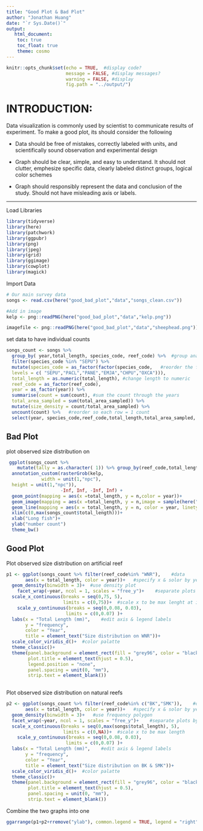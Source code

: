 ```yaml
---
title: "Good Plot & Bad Plot"
author: "Jonathan Huang"
date: "`r Sys.Date()`"
output:  
   html_document:
    toc: true 
    toc_float: true
    theme: cosmo
---
```


```r
knitr::opts_chunk$set(echo = TRUE,  #display code?
                      message = FALSE, #display messages?
                      warning = FALSE, #display 
                      fig.path = "../output/")
```

# INTRODUCTION:

Data visualization is commonly used by scientist to communicate results of experiment. To make a good plot, its should consider the following

-   Data should be free of mistakes, correctly labeled with units, and scientifically sound observation and experimental design

-   Graph should be clear, simple, and easy to understand. It should not clutter, emphesize specific data, clearly labeled distinct groups, logical color schemes

-   Graph should responsibly represent the data and conclusion of the study. Should not have misleading axis or labels.

------------------
Load Libraries

```r
library(tidyverse)
library(here)
library(patchwork)
library(ggpubr)
library(png)
library(jpeg)
library(grid)
library(ggimage)
library(cowplot)
library(magick)
```

Import Data

```r
# Our main survey data
songs <- read.csv(here("good_bad_plot","data","songs_clean.csv"))

#Add in image
kelp <- png::readPNG(here("good_bad_plot","data","kelp.png"))

imagefile <- png::readPNG(here("good_bad_plot","data","sheephead.png"))

```

set data to have individual counts

```r
songs_count <- songs %>% 
  group_by( year,total_length, species_code, reef_code) %>%  #group analysis 
  filter(species_code %in% "SEPU") %>% 
  mutate(species_code = as_factor(factor(species_code,   #reorder the factors
  levels = c( "SEPU","PACL","PANE","EMJA","CHPU","OXCA"))),
  total_length = as.numeric(total_length), #change length to numeric
  reef_code = as_factor(reef_code),
  year = as_factor(year)) %>%    
  summarise(count = sum(count), #sum the count through the years
  total_area_sampled = sum(total_area_sampled)) %>%   
  mutate(size_density = count/total_area_sampled) %>% 
  uncount(count) %>%   #reorder so each row = 1 count
  select(year, species_code,reef_code,total_length,total_area_sampled, size_density) #reorder df order

```

## Bad Plot

plot observed size distribution on 
```r
 ggplot(songs_count %>%
    mutate(tally = as.character( 1)) %>% group_by(reef_code,total_length, year) %>% tally())+
  annotation_custom(rasterGrob(kelp,
             width = unit(1,"npc"),
  height = unit(1,"npc")),
                    -Inf, Inf, -Inf, Inf) +
  geom_point(mapping = aes(x =total_length, y = n,color = year))+
  geom_image(mapping = aes(x =total_length, y = n,image = sample(here("good_bad_plot","data","sheephead.png"))), size = 0.1, alpha = 0.2)+
  geom_line(mapping = aes(x = total_length, y = n, color = year, linetype = reef_code), alpha = 0.3, size = 1)+
  xlim(c(0,max(songs_count$total_length)))+
  xlab("Long fish")+
  ylab("number count")
  theme_bw()
```



## Good Plot

Plot observed size distribution on artificial reef
```r
p1 <- ggplot(songs_count %>% filter(reef_code%in% "WNR"),    #data 
       aes(x = total_length, color = year))+   #specify x & solor by year
  geom_density(binwidth = 3)+  #use density plot
    facet_wrap(~year, ncol = 1, scales = "free_y")+    #separate plots by species
  scale_x_continuous(breaks = seq(0,75, 5),
                     limits = c(0,75))+  #scale x to be max lenght at increment of 5cm
    scale_y_continuous(breaks = seq(0,0.08, 0.03),
                      limits = c(0,0.07) )+
  labs(x = "Total Length (mm)",    #edit axis & legend labels
       y = "frequency", 
       color = "Year",
       title = element_text("Size distribution on WNR"))+
  scale_color_viridis_d()+  #color palatte
  theme_classic()+
  theme(panel.background = element_rect(fill = "grey96", color = "black"),
        plot.title = element_text(hjust = 0.5),
        legend.position = "none",
        panel.spacing = unit(0, "mm"),
        strip.text = element_blank())
 
```

Plot observed size distribution on natural reefs
```r
p2 <- ggplot(songs_count %>% filter(reef_code%in% c("BK","SMK")),    #data 
       aes(x = total_length, color = year))+   #specify x & solor by year
  geom_density(binwidth = 3)+   #use frequency polygon
  facet_wrap(~year, ncol = 1, scales = "free_y")+    #separate plots by species
  scale_x_continuous(breaks = seq(0,max(songs$total_length), 5),
                     limits = c(0,NA))+  #scale x to be max length
    scale_y_continuous(breaks = seq(0,0.08, 0.03),
                      limits = c(0,0.07) )+
  labs(x = "Total Length (mm)",    #edit axis & legend labels
       y = "frequency", 
       color = "Year",
       title = element_text("Size distribution on BK & SMK"))+
  scale_color_viridis_d()+  #color palatte
  theme_classic()+
  theme(panel.background = element_rect(fill = "grey96", color = "black"),
        plot.title = element_text(hjust = 0.5),
        panel.spacing = unit(0, "mm"),
        strip.text = element_blank())

```

Combine the two graphs into one
```r
ggarrange(p1+p2+rremove("ylab"), common.legend = TRUE, legend = "right")
```

